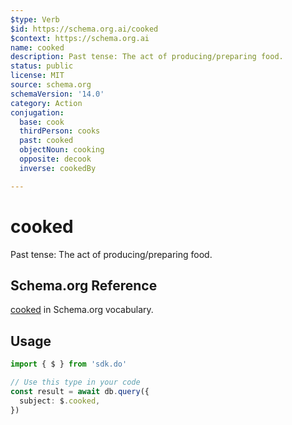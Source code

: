 ```yaml
---
$type: Verb
$id: https://schema.org.ai/cooked
$context: https://schema.org.ai
name: cooked
description: Past tense: The act of producing/preparing food.
status: public
license: MIT
source: schema.org
schemaVersion: '14.0'
category: Action
conjugation:
  base: cook
  thirdPerson: cooks
  past: cooked
  objectNoun: cooking
  opposite: decook
  inverse: cookedBy

---
```


# cooked

Past tense: The act of producing/preparing food.

## Schema.org Reference

[cooked](https://schema.org/CookAction) in Schema.org vocabulary.

## Usage

```typescript
import { $ } from 'sdk.do'

// Use this type in your code
const result = await db.query({
  subject: $.cooked,
})
```

